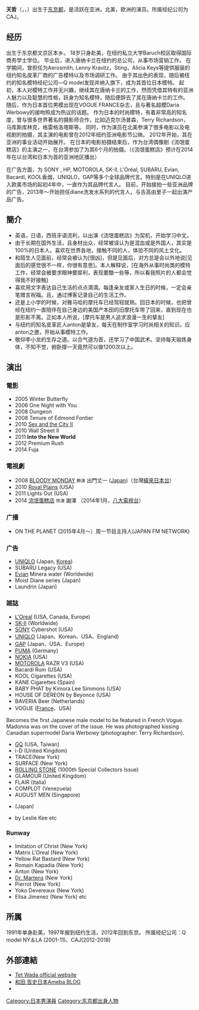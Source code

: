 {{noteTA
|G1=JP Show
}}
{{藝人
| 姓名 = 天哲
| 類型= 男演員
| 原名     = 和田 哲史
| 外文名 = {{lang|en|Tet Wada}}
| 外文= 日文
| 英文名 = 
| 羅馬拼音=Wada Tetsuji
| 綽號 = 
| 出生日期 = {{birth date and age|1973|1|20}}
| 出生地點 = {{JPN}}[[东京都|东京都]]
| 國籍 = {{JPN}}
| 職業 = [[演員|演員]]
| 教育程度 = Baruch College
| 活躍年代 = 1999年－迄今
| 唱片公司 = 
| IMDb = 3331263
}}

'''天哲'''（'''{{lang-ja|和田 哲史}}'''，'''{{lang-en|Tet Wada}}'''，{{bd|1973年|1月20日}}）出生于[[东京都|东京都]]，是活跃在亚洲，北美，欧洲的演员。所属经纪公司为CAJ。

==经历==
出生于东京都文京区本乡。
18岁只身赴美，在纽约私立大学Baruch校区取得国际商务学士学位。
毕业后，进入唐纳卡兰在纽约的总公司，从事市场营销工作。
在学期间，曾担任为Aerosmith, Lenny Kravitz，Sting，Alicia Keys等提供服装的纽约知名皮革厂商的广告模特以及市场调研工作。
由于其出色的表现，随后被纽约的知名模特经纪公司—Q model发现并纳入旗下，成为其首位日本模特。
起初，本人对模特工作并无兴趣，继续其在唐纳卡兰的工作，然而凭借其特有的亚洲人魅力以及聪慧的性格，跃身为知名模特，随后便辞去了其在唐纳卡兰的工作。
随后，作为日本首位男模出现在VOGUE FRANCE杂志，且与著名超模Daria Werbowy的接吻照成为热议的话题。
作为日本的时尚模特，有着非常高的知名度，曾与很多世界著名的摄影师合作，比如迈克尔汤普森，Terry Richardson，马库斯库林克，格雷格洛塔斯等。
同时，作为演员在北美参演了很多电影以及电视剧的拍摄，其主演的电影曾在2012年纽约亚洲电影节公映。
2012年开始，其在亚洲的事业活动开始展开。
在日本的电影拍摄结束后，作为台湾偶像剧《流氓蛋糕店》的主演之一，在台湾参加了为其6个月的拍摄。（《流氓蛋糕店》预计在2014年在以台湾和日本为首的亚洲地区播出）

在广告方面，为 SONY , HP, MOTOROLA, SK-II, L'Oréal, SUBARU, Evian, Bacardí, KOOL香烟，UNIQLO，GAP等多个全球品牌代言。特别是在UNIQLO进入欧美市场的起初4年中，一直作为其品牌代言人。
目前，开始接拍一些亚洲品牌的广告，2013年～开始担任diane洗发水系列的代言人，与吉高由里子一起出演产品广告。

==簡介==
*英语，日语，西班牙语流利，以出演《流氓蛋糕店》为契机，开始学习中文。
*由于长期在国外生活，且身材出众，经常被误认为是混血或是外国人，其实是100%的日本人。喜欢在世界各地，接触不同的人，体验不同的风土文化。
*和陌生人见面前，经常会被认为[很凶]，但是见面后，对方总是会以外地说[见面后的感觉很不一样，你很有意思]。本人解释说，[在海外从事时尚类的模特工作，经常会被要求眼神要犀利，表现要酷一些等，所以看我照片的人都会觉得我不好接触]
*喜欢用文字表达自己生活的点点滴滴。每逢亲友或家人生日的时候，一定会亲笔赠言祝福。且，通过博客记录自己的生活工作。
*还是上小学的时候，对雅马哈的摩托车已经驾轻就熟。回日本的时候，也把曾经在纽约一直陪伴在自己身边的美国产本田的旧摩托车带了回来，直到现在也是形影不离。正如本人所说，[摩托车是男人追求浪漫一生的挚友]
*与纽约的知名皮革匠人anton是挚友，每天在制作室学习时尚相关的知识。应anton之邀，开始从事模特工作。
*敬仰李小龙的生存之道。以合气道为首，还学习了中国武术。坚持每天锻炼身体，不知不觉，俯卧撑一天竟然可以做1200次以上。

==演出==
===電影===
*2005 Winter Butterfly
*2006 One Night with You
*2008 Dungeon
*2008 Tenure of Edmond Fontier
*2010 [[Sex_and_the_City_2|Sex and the City II]]
*2010 Wall Street II
*2011 '''Into the New World'''
*2012 Premium Rush
*2014 Fuja

===電視劇===
*2008 [[BLOODY_MONDAY|BLOODY MONDAY]] <small>飾演</small> 出門丈一 ([[Japan|Japan]])（台灣[[緯來日本台|緯來日本台]]）
*2010 [[Royal_Pains|Royal Plains]] (USA)
*2011 Lights Out (USA)
*2014 [[流氓蛋糕店_(台灣電視劇)|流氓蛋糕店]] <small>饰演</small> 謝澤 （2014年1月，[[八大電視台|八大電視台]]）

===广播===
*ON THE PLANET (2015年4月～）周一节目主持人(JAPAN FM NETWORK)

===广告===
*[[UNIQLO|UNIQLO]] (Japan, [[Korea|Korea]])
*SUBARU Legacy (USA)
*[[Evian|Evian]] Minera water (Worldwide)
*Moist Diane series (Japan)
*Laundrin (Japan)

===雑誌===
*[[L'Oreal|L'Oreal]] (USA, Canada, Europe)
*[[SK-II|SK-II]] (Worldwide)
*[[SONY|SONY]] Cybershot (USA)
*[[UNIQLO|UNIQLO]] (Japan、Korean、USA、England)
*[[GAP|GAP]] (Japan、USA、Europe)
*[[PUMA|PUMA]] (Germany)
*[[NOKIA|NOKIA]] (USA)
*[[MOTOROLA|MOTOROLA]] RAZR V3 (USA)
*Bacardi Rum (USA)
*KOOL Cigarettes (USA)
*KANE Cigarettes (Spain)
*BABY PHAT by Kimora Lee Simmons (USA)
*HOUSE OF DEREON by Beyonce (USA)
*BAVERIA Beer (Netherlands)
*VOGUE ([[France|France]]、USA)
Becomes the first Japanese male model to be featured in French Vogue. Madonna was on the cover of the issue. He was photographed kissing Canadian supermodel Daria Werbowy (photographer: Terry Richardson).
*[[GQ|GQ]] (USA, Taiwan)
*i-D (United Kingdom)
*TRACE(New York)
*SURFACE (New York)
*[[Rolling_Stone|ROLLING STONE]] (1000th Special Collectors Issue)
*GLAMOUR (United Kingdom)
*FLAIR (Italia)
*COMPLOT (Venezuela)
*AUGUST MEN (Singapore)
*{{tsl|ja|ターザン (雑誌)|Tarzan}} (Japan)
*{{tsl|ja|SUPER TOKYO|SUPER TOKYO}} by Leslie Kee etc

===Runway===
*Imitation of Christ (New York)
*Matrix L'Oreal (New York)
*Yellow Rat Bastard (New York)
*Romain Kapadia (New York)
*Anton (New York)
*[[Dr._Martens|Dr. Martens]] (New York)
*Pierrot (New York)
*Yoko Devereaux (New York)
*Elisa Jimenez (New York)  etc

==所属==
1991年单身赴美，1997年搬到纽约生活，2012年回到东京。
所属经纪公司：Q model NY＆LA (2001-11)、CAJ(2012-2018)

==外部連結==
*[http://www.tetwada.com/ Tet Wada official website] {{Wayback|url=http://www.tetwada.com/ |date=20201126063405 }}
*[http://ameblo.jp/tetwada/ 和田 哲史日本Ameba BLOG] {{Wayback|url=http://ameblo.jp/tetwada/ |date=20130414231210 }}
*{{imdb|3331263|Tet Wada}}

{{DEFAULTSORT:Wada, Tet}}
[[Category:日本男演員|Category:日本男演員]]
[[Category:东京都出身人物|Category:东京都出身人物]]